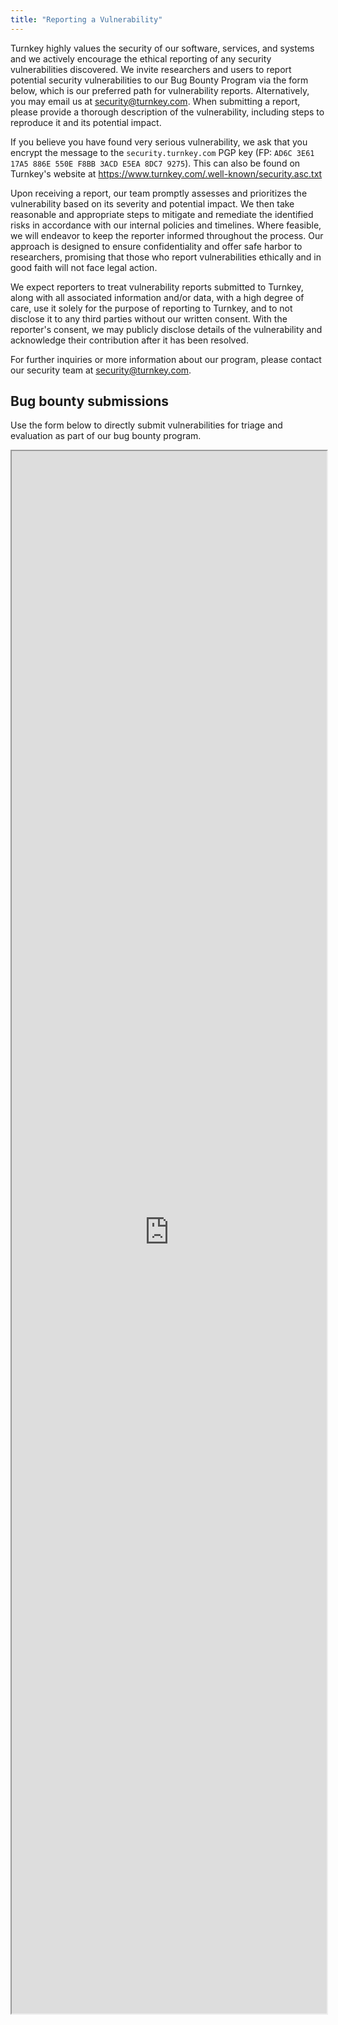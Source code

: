 ```yaml
---
title: "Reporting a Vulnerability"
---
```


Turnkey highly values the security of our software, services, and systems and we actively encourage the ethical reporting of any security vulnerabilities discovered. We invite researchers and users to report potential security vulnerabilities to our Bug Bounty Program via the form below, which is our preferred path for vulnerability reports.  Alternatively, you may email us at [security@turnkey.com](mailto:security@turnkey.com). When submitting a report, please provide a thorough description of the vulnerability, including steps to reproduce it and its potential impact.

If you believe you have found very serious vulnerability, we ask that you encrypt the message to the `security.turnkey.com` PGP key (FP: `AD6C 3E61 17A5 886E 550E F8BB 3ACD E5EA 8DC7 9275`). This can also be found on Turnkey's website at https://www.turnkey.com/.well-known/security.asc.txt

Upon receiving a report, our team promptly assesses and prioritizes the vulnerability based on its severity and potential impact. We then take reasonable and appropriate steps to mitigate and remediate the identified risks in accordance with our internal policies and timelines. Where feasible, we will endeavor to keep the reporter informed throughout the process. Our approach is designed to ensure confidentiality and offer safe harbor to researchers, promising that those who report vulnerabilities ethically and in good faith will not face legal action.

We expect reporters to treat vulnerability reports submitted to Turnkey, along with all associated information and/or data, with a high degree of care, use it solely for the purpose of reporting to Turnkey, and to not disclose it to any third parties without our written consent. With the reporter's consent, we may publicly disclose details of the vulnerability and acknowledge their contribution after it has been resolved.

For further inquiries or more information about our program, please contact our security team at [security@turnkey.com](mailto:security@turnkey.com).

## Bug bounty submissions

Use the form below to directly submit vulnerabilities for triage and evaluation as part of our bug bounty program.

<iframe
  allow="clipboard-read; clipboard-write"
  src="https://bugcrowd.com/a9e1eca7-990e-4602-bf6d-a9f70df1c2fa/external/report"
  title="Security vulnerability submission form"
  id="bugcrowd-external-submission-form"
  scrolling="no"
  referrerpolicy="origin"
  width="100%"
  height="2500px"
/>
